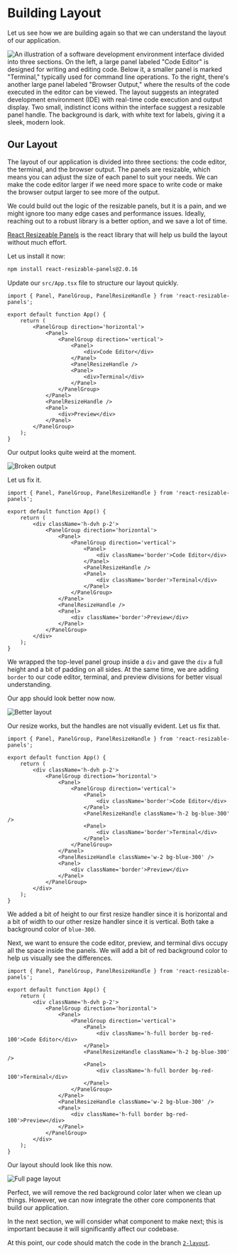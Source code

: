 
# Building Layout

Let us see how we are building again so that we can understand the layout of our application.

![An illustration of a software development environment interface divided into three sections. On the left, a large panel labeled "Code Editor" is designed for writing and editing code. Below it, a smaller panel is marked "Terminal," typically used for command line operations. To the right, there's another large panel labeled "Browser Output," where the results of the code executed in the editor can be viewed. The layout suggests an integrated development environment (IDE) with real-time code execution and output display. Two small, indistinct icons within the interface suggest a resizable panel handle. The background is dark, with white text for labels, giving it a sleek, modern look.](./assets/what-are-we-building.webp)

## Our Layout

The layout of our application is divided into three sections: the code editor, the terminal, and the browser output. The panels are resizable, which means you can adjust the size of each panel to suit your needs. We can make the code editor larger if we need more space to write code or make the browser output larger to see more of the output.

We could build out the logic of the resizable panels, but it is a pain, and we might ignore too many edge cases and performance issues. Ideally, reaching out to a robust library is a better option, and we save a lot of time.

[React Resizeable Panels](https://react-resizable-panels.vercel.app/) is the react library that will help us build the layout without much effort.

Let us install it now:

```sh frame="none" showLineNumbers=false
npm install react-resizable-panels@2.0.16
```

Update our `src/App.tsx` file to structure our layout quickly.

```tsx title="src/App.tsx" {1-23}
import { Panel, PanelGroup, PanelResizeHandle } from 'react-resizable-panels';

export default function App() {
	return (
		<PanelGroup direction='horizontal'>
			<Panel>
				<PanelGroup direction='vertical'>
					<Panel>
						<div>Code Editor</div>
					</Panel>
					<PanelResizeHandle />
					<Panel>
						<div>Terminal</div>
					</Panel>
				</PanelGroup>
			</Panel>
			<PanelResizeHandle />
			<Panel>
				<div>Preview</div>
			</Panel>
		</PanelGroup>
	);
}
```

Our output looks quite weird at the moment.

![Broken output](./assets/2-building-layout-1.webp)

Let us fix it.

```tsx title="src/App.tsx" {5, 10, 14, 20, 23}
import { Panel, PanelGroup, PanelResizeHandle } from 'react-resizable-panels';

export default function App() {
	return (
		<div className='h-dvh p-2'>
			<PanelGroup direction='horizontal'>
				<Panel>
					<PanelGroup direction='vertical'>
						<Panel>
							<div className='border'>Code Editor</div>
						</Panel>
						<PanelResizeHandle />
						<Panel>
							<div className='border'>Terminal</div>
						</Panel>
					</PanelGroup>
				</Panel>
				<PanelResizeHandle />
				<Panel>
					<div className='border'>Preview</div>
				</Panel>
			</PanelGroup>
		</div>
	);
}
```

We wrapped the top-level panel group inside a `div` and gave the `div` a full height and a bit of padding on all sides. At the same time, we are adding `border` to our code editor, terminal, and preview divisions for better visual understanding.

Our app should look better now now.

![Better layout](./assets/2-building-layout-2.webp)

Our resize works, but the handles are not visually evident. Let us fix that.

```tsx title="src/App.tsx" {12, 18}
import { Panel, PanelGroup, PanelResizeHandle } from 'react-resizable-panels';

export default function App() {
	return (
		<div className='h-dvh p-2'>
			<PanelGroup direction='horizontal'>
				<Panel>
					<PanelGroup direction='vertical'>
						<Panel>
							<div className='border'>Code Editor</div>
						</Panel>
						<PanelResizeHandle className='h-2 bg-blue-300' />
						<Panel>
							<div className='border'>Terminal</div>
						</Panel>
					</PanelGroup>
				</Panel>
				<PanelResizeHandle className='w-2 bg-blue-300' />
				<Panel>
					<div className='border'>Preview</div>
				</Panel>
			</PanelGroup>
		</div>
	);
}
```

We added a bit of height to our first resize handler since it is horizontal and a bit of width to our other resize handler since it is vertical. Both take a background color of `blue-300`.

Next, we want to ensure the code editor, preview, and terminal divs occupy all the space inside the panels. We will add a bit of red background color to help us visually see the differences.

```tsx title="src/App.tsx" {10, 14, 20}
import { Panel, PanelGroup, PanelResizeHandle } from 'react-resizable-panels';

export default function App() {
	return (
		<div className='h-dvh p-2'>
			<PanelGroup direction='horizontal'>
				<Panel>
					<PanelGroup direction='vertical'>
						<Panel>
							<div className='h-full border bg-red-100'>Code Editor</div>
						</Panel>
						<PanelResizeHandle className='h-2 bg-blue-300' />
						<Panel>
							<div className='h-full border bg-red-100'>Terminal</div>
						</Panel>
					</PanelGroup>
				</Panel>
				<PanelResizeHandle className='w-2 bg-blue-300' />
				<Panel>
					<div className='h-full border bg-red-100'>Preview</div>
				</Panel>
			</PanelGroup>
		</div>
	);
}
```

Our layout should look like this now.

![Full page layout](./assets/2-building-layout-3.webp)

Perfect, we will remove the red background color later when we clean up things. However, we can now integrate the other core components that build our application.

In the next section, we will consider what component to make next; this is important because it will significantly affect our codebase.

At this point, our code should match the code in the branch [`2-layout`](https://github.com/Frontend-Hire/stackpack-webcontainers-react-typescript/tree/2-layout).
